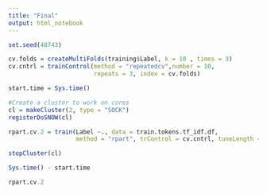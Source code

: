 ```yaml
---
title: "Final"
output: html_notebook
---
```


```r
set.seed(48743)

cv.folds = createMultiFolds(training$Label, k = 10 , times = 3)
cv.cntrl = trainControl(method = "repeatedcv",number = 10,
                        repeats = 3, index = cv.folds)
```

```r
start.time = Sys.time()

#Create a cluster to work on cores
cl = makeCluster(2, type = "SOCK")
registerDoSNOW(cl)
```

```r
rpart.cv.2 = train(Label ~., data = train.tokens.tf_idf.df,
                   method = "rpart", trControl = cv.cntrl, tuneLength =7)
```

```r
stopCluster(cl)
```

```r
Sys.time() - start.time
```

```r
rpart.cv.2
```

